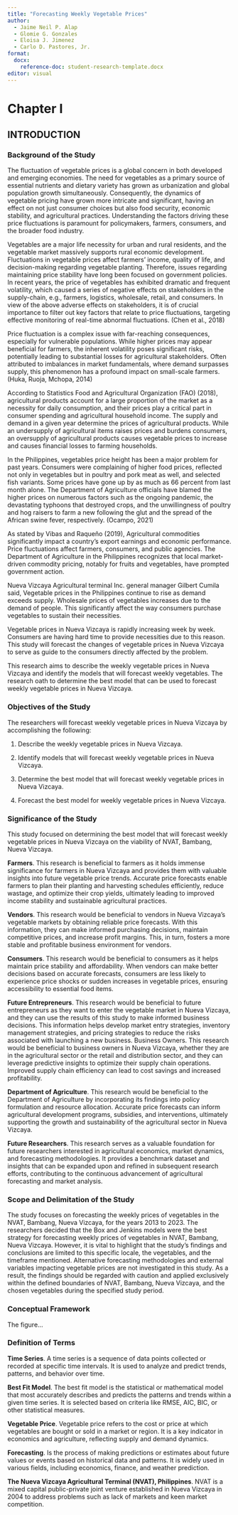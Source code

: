 ```yaml
---
title: "Forecasting Weekly Vegetable Prices"
author:
  - Jaime Neil P. Alap   
  - Glomie G. Gonzales
  - Eloisa J. Jimenez
  - Carlo D. Pastores, Jr.
format: 
  docx:
    reference-doc: student-research-template.docx
editor: visual
---
```


# Chapter I

## INTRODUCTION

### Background of the Study

The fluctuation of vegetable prices is a global concern in both developed and emerging economies. The need for vegetables as a primary source of essential nutrients and dietary variety has grown as urbanization and global population growth simultaneously. Consequently, the dynamics of vegetable pricing have grown more intricate and significant, having an effect on not just consumer choices but also food security, economic stability, and agricultural practices. Understanding the factors driving these price fluctuations is paramount for policymakers, farmers, consumers, and the broader food industry.

Vegetables are a major life necessity for urban and rural residents, and the vegetable market massively supports rural economic development. Fluctuations in vegetable prices affect farmers' income, quality of life, and decision-making regarding vegetable planting. Therefore, issues regarding maintaining price stability have long been focused on government policies. In recent years, the price of vegetables has exhibited dramatic and frequent volatility, which caused a series of negative effects on stakeholders in the supply-chain, e.g., farmers, logistics, wholesale, retail, and consumers. In view of the above adverse effects on stakeholders, it is of crucial importance to filter out key factors that relate to price fluctuations, targeting effective monitoring of real-time abnormal fluctuations. (Chen et al., 2018)

Price fluctuation is a complex issue with far-reaching consequences, especially for vulnerable populations. While higher prices may appear beneficial for farmers, the inherent volatility poses significant risks, potentially leading to substantial losses for agricultural stakeholders. Often attributed to imbalances in market fundamentals, where demand surpasses supply, this phenomenon has a profound impact on small-scale farmers. (Huka, Ruoja, Mchopa, 2014)

According to Statistics Food and Agricultural Organization (FAO) (2018), agricultural products account for a large proportion of the market as a necessity for daily consumption, and their prices play a critical part in consumer spending and agricultural household income. The supply and demand in a given year determine the prices of agricultural products. While an undersupply of agricultural items raises prices and burdens consumers, an oversupply of agricultural products causes vegetable prices to increase and causes financial losses to farming households.

In the Philippines, vegetables price height has been a major problem for past years. Consumers were complaining of higher food prices, reflected not only in vegetables but in poultry and pork meat as well, and selected fish variants. Some prices have gone up by as much as 66 percent from last month alone. The Department of Agriculture officials have blamed the higher prices on numerous factors such as the ongoing pandemic, the devastating typhoons that destroyed crops, and the unwillingness of poultry and hog raisers to farm a new following the glut and the spread of the African swine fever, respectively. (Ocampo, 2021)

As stated by Vibas and Raqueño (2019), Agricultural commodities significantly impact a country's export earnings and economic performance. Price fluctuations affect farmers, consumers, and public agencies. The Department of Agriculture in the Philippines recognizes that local market-driven commodity pricing, notably for fruits and vegetables, have prompted government action.

Nueva Vizcaya Agricultural terminal Inc. general manager Gilbert Cumila said, Vegetable prices in the Philippines continue to rise as demand exceeds supply. Wholesale prices of vegetables increases due to the demand of people. This significantly affect the way consumers purchase vegetables to sustain their necessities.

Vegetable prices in Nueva Vizcaya is rapidly increasing week by week. Consumers are having hard time to provide necessities due to this reason. This study will forecast the changes of vegetable prices in Nueva Vizcaya to serve as guide to the consumers directly affected by the problem.

This research aims to describe the weekly vegetable prices in Nueva Vizcaya and identify the models that will forecast weekly vegetables. The research oath to determine the best model that can be used to forecast weekly vegetable prices in Nueva Vizcaya.

### Objectives of the Study

The researchers will forecast weekly vegetable prices in Nueva Vizcaya by accomplishing the following:

1.  Describe the weekly vegetable prices in Nueva Vizcaya.

2.  Identify models that will forecast weekly vegetable prices in Nueva Vizcaya.

3.  Determine the best model that will forecast weekly vegetable prices in Nueva Vizcaya.

4.  Forecast the best model for weekly vegetable prices in Nueva Vizcaya.

### Significance of the Study

This study focused on determining the best model that will forecast weekly vegetable prices in Nueva Vizcaya on the viability of NVAT, Bambang, Nueva Vizcaya.

**Farmers**. This research is beneficial to farmers as it holds immense significance for farmers in Nueva Vizcaya and provides them with valuable insights into future vegetable price trends. Accurate price forecasts enable farmers to plan their planting and harvesting schedules efficiently, reduce wastage, and optimize their crop yields, ultimately leading to improved income stability and sustainable agricultural practices.

**Vendors**. This research would be beneficial to vendors in Nueva Vizcaya's vegetable markets by obtaining reliable price forecasts. With this information, they can make informed purchasing decisions, maintain competitive prices, and increase profit margins. This, in turn, fosters a more stable and profitable business environment for vendors.

**Consumers**. This research would be beneficial to consumers as it helps maintain price stability and affordability. When vendors can make better decisions based on accurate forecasts, consumers are less likely to experience price shocks or sudden increases in vegetable prices, ensuring accessibility to essential food items.

**Future Entrepreneurs**. This research would be beneficial to future entrepreneurs as they want to enter the vegetable market in Nueva Vizcaya, and they can use the results of this study to make informed business decisions. This information helps develop market entry strategies, inventory management strategies, and pricing strategies to reduce the risks associated with launching a new business. Business Owners. This research would be beneficial to business owners in Nueva Vizcaya, whether they are in the agricultural sector or the retail and distribution sector, and they can leverage predictive insights to optimize their supply chain operations. Improved supply chain efficiency can lead to cost savings and increased profitability.

**Department of Agriculture**. This research would be beneficial to the Department of Agriculture by incorporating its findings into policy formulation and resource allocation. Accurate price forecasts can inform agricultural development programs, subsidies, and interventions, ultimately supporting the growth and sustainability of the agricultural sector in Nueva Vizcaya.

**Future Researchers**. This research serves as a valuable foundation for future researchers interested in agricultural economics, market dynamics, and forecasting methodologies. It provides a benchmark dataset and insights that can be expanded upon and refined in subsequent research efforts, contributing to the continuous advancement of agricultural forecasting and market analysis.

### Scope and Delimitation of the Study
	
The study focuses on forecasting the weekly prices of vegetables in the NVAT, Bambang, Nueva Vizcaya, for the years 2013 to 2023. The researchers decided that the Box and Jenkins models were the best strategy for forecasting weekly prices of vegetables in NVAT, Bambang, Nueva Vizcaya. However, it is vital to highlight that the study's findings and conclusions are limited to this specific locale, the vegetables, and the timeframe mentioned. Alternative forecasting methodologies and external variables impacting vegetable prices are not investigated in this study. As a result, the findings should be regarded with caution and applied exclusively within the defined boundaries of NVAT, Bambang, Nueva Vizcaya, and the chosen vegetables during the specified study period.

### Conceptual Framework

The figure...

### Definition of Terms

**Time Series**. A time series is a sequence of data points collected or recorded at specific time intervals. It is used to analyze and predict trends, patterns, and behavior over time.

**Best Fit Model**. The best fit model is the statistical or mathematical model that most accurately describes and predicts the patterns and trends within a given time series. It is selected based on criteria like RMSE, AIC, BIC, or other statistical measures.

**Vegetable Price**. Vegetable price refers to the cost or price at which vegetables are bought or sold in a market or region. It is a key indicator in economics and agriculture, reflecting supply and demand dynamics.

**Forecasting**. Is the process of making predictions or estimates about future values or events based on historical data and patterns. It is widely used in various fields, including economics, finance, and weather prediction.

**The Nueva Vizcaya Agricultural Terminal (NVAT), Philippines**. NVAT is a mixed capital public-private joint venture established in Nueva Vizcaya in 2004 to address problems such as lack of markets and keen market competition.
